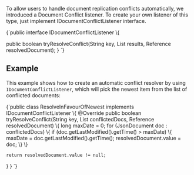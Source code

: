 
To allow users to handle document replication conflicts automatically, we introduced a Document Conflict listener.
To create your own listener of this type, just implement IDocumentConflictListener interface.

<TabItem value="document_conflict_listener" label="document_conflict_listener">
<CodeBlock language="java">
{`public interface IDocumentConflictListener \{

  public boolean tryResolveConflict(String key, List<JsonDocument> results, Reference<JsonDocument> resolvedDocument);
\}
`}
</CodeBlock>
</TabItem>

## Example

This example shows how to create an automatic conflict resolver by using `IDocumentConflictListener`, which will pick the newest item from the list of conflicted documents:

<TabItem value="document_conflict_example" label="document_conflict_example">
<CodeBlock language="java">
{`public class ResolveInFavourOfNewest implements IDocumentConflictListener \{
  @Override
  public boolean tryResolveConflict(String key, List<JsonDocument> conflictedDocs, Reference<JsonDocument> resolvedDocument) \{
    long maxDate = 0;
    for (JsonDocument doc : conflictedDocs) \{
      if (doc.getLastModified().getTime() > maxDate) \{
        maxDate = doc.getLastModified().getTime();
        resolvedDocument.value = doc;
      \}
    \}

    return resolvedDocument.value != null;
  \}
\}
`}
</CodeBlock>
</TabItem>


